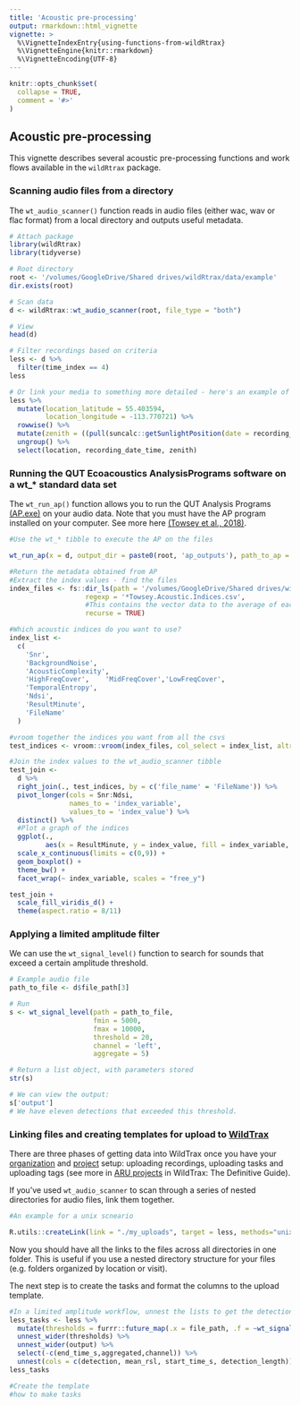```yaml
---
title: 'Acoustic pre-processing'
output: rmarkdown::html_vignette
vignette: >
  %\VignetteIndexEntry{using-functions-from-wildRtrax}
  %\VignetteEngine{knitr::rmarkdown}
  %\VignetteEncoding{UTF-8}
---
```


```r

knitr::opts_chunk$set(
  collapse = TRUE,
  comment = '#>'
)

```

## Acoustic pre-processing

This vignette describes several acoustic pre-processing functions and work flows available in the `wildRtrax` package. 

### Scanning audio files from a directory

The `wt_audio_scanner()` function reads in audio files (either wac, wav or flac format) from a local directory and outputs useful metadata.


```r
# Attach package
library(wildRtrax)
library(tidyverse)

```

```r
# Root directory
root <- '/volumes/GoogleDrive/Shared drives/wildRtrax/data/example'
dir.exists(root)

# Scan data
d <- wildRtrax::wt_audio_scanner(root, file_type = "both")

# View
head(d)
```

```r
# Filter recordings based on criteria
less <- d %>%
  filter(time_index == 4)
less
```

```r
# Or link your media to something more detailed - here's an example of getting the sun's zenith 
less %>%
  mutate(location_latitude = 55.403594,
         location_longitude = -113.770721) %>%
  rowwise() %>%
  mutate(zenith = ((pull(suncalc::getSunlightPosition(date = recording_date_time, lat = location_latitude, lon = location_longitude, keep = c("altitude"))))*180)/pi) %>%
  ungroup() %>%
  select(location, recording_date_time, zenith)

```

### Running the QUT Ecoacoustics AnalysisPrograms software on a wt_* standard data set

The `wt_run_ap()` function allows you to run the QUT Analysis Programs [(AP.exe)](https://ap.qut.ecoacoustics.info/) on your audio data. Note that you must have the AP program installed on your computer. See more here [(Towsey et al., 2018)](https://researchoutput.csu.edu.au/ws/portalfiles/portal/28556441/28544328_Published_article.pdf). 

```r
#Use the wt_* tibble to execute the AP on the files

wt_run_ap(x = d, output_dir = paste0(root, 'ap_outputs'), path_to_ap = '/volumes/GoogleDrive/Shared drives/wildRtrax/data/AP')

```

```r
#Return the metadata obtained from AP
#Extract the index values - find the files
index_files <- fs::dir_ls(path = '/volumes/GoogleDrive/Shared drives/wildRtrax/data/ap_example',
                   regexp = '*Towsey.Acoustic.Indices.csv',
                   #This contains the vector data to the average of each index
                   recurse = TRUE)

#Which acoustic indices do you want to use?
index_list <-
  c(
    'Snr',
    'BackgroundNoise',
    'AcousticComplexity',
    'HighFreqCover',	'MidFreqCover','LowFreqCover',
    'TemporalEntropy',
    'Ndsi',
    'ResultMinute',
    'FileName'
  )
```

```r
#vroom together the indices you want from all the csvs
test_indices <- vroom::vroom(index_files, col_select = index_list, altrep = F)

#Join the index values to the wt_audio_scanner tibble
test_join <-
  d %>% 
  right_join(., test_indices, by = c('file_name' = 'FileName')) %>%
  pivot_longer(cols = Snr:Ndsi,
               names_to = 'index_variable',
               values_to = 'index_value') %>%
  distinct() %>%
  #Plot a graph of the indices
  ggplot(.,
         aes(x = ResultMinute, y = index_value, fill = index_variable, group = ResultMinute)) +
  scale_x_continuous(limits = c(0,9)) +
  geom_boxplot() +
  theme_bw() +
  facet_wrap(~ index_variable, scales = "free_y")

test_join +
  scale_fill_viridis_d() +
  theme(aspect.ratio = 8/11)

```

### Applying a limited amplitude filter

We can use the `wt_signal_level()` function to search for sounds that exceed a certain amplitude threshold. 

```r
# Example audio file
path_to_file <- d$file_path[3]

# Run
s <- wt_signal_level(path = path_to_file, 
                     fmin = 5000, 
                     fmax = 10000, 
                     threshold = 20, 
                     channel = 'left', 
                     aggregate = 5)

# Return a list object, with parameters stored
str(s)

# We can view the output:
s['output']
# We have eleven detections that exceeded this threshold.

```

### Linking files and creating templates for upload to [WildTrax](https://www.wildtrax.ca)

There are three phases of getting data into WildTrax once you have your [organization](https://www.wildtrax.ca/home/wildtrax-guide/2-Organizations.html) and [project](https://www.wildtrax.ca/home/wildtrax-guide/3-Projects.html) setup: uploading recordings, uploading tasks and uploading tags (see more in [ARU projects](https://www.wildtrax.ca/home/wildtrax-guide/3-Projects/3.2-ARU-projects.html) in WildTrax: The Definitive Guide).

If you've used `wt_audio_scanner` to scan through a series of nested directories for audio files, link them together.

```r
#An example for a unix scneario

R.utils::createLink(link = "./my_uploads", target = less, methods="unix-symlink")

```

Now you should have all the links to the files across all directories in one folder. This is useful if you use a nested directory structure for your files (e.g. folders organized by location or visit).

The next step is to create the tasks and format the columns to the upload template. 

```r
#In a limited amplitude workflow, unnest the lists to get the detections 
less_tasks <- less %>%
  mutate(thresholds = furrr::future_map(.x = file_path, .f = ~wt_signal_level(.x, fmin = 10, fmax = 1000, threshold = 35, aggregate = 10))) %>%
  unnest_wider(thresholds) %>% 
  unnest_wider(output) %>%
  select(-c(end_time_s,aggregated,channel)) %>%
  unnest(cols = c(detection, mean_rsl, start_time_s, detection_length))
less_tasks

```

```r
#Create the template
#how to make tasks

```
